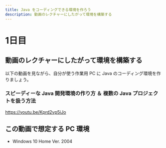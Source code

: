 ```yaml
---
title: Java をコーディングできる環境を作ろう
description: 動画のレクチャーにしたがって環境を構築する
---
```


# 1日目

## 動画のレクチャーにしたがって環境を構築する
以下の動画を見ながら、自分が使う作業用 PC に Java のコーディング環境を作りましょう。

### スピーディーな Java 開発環境の作り方 ＆ 複数の Java プロジェクトを扱う方法

https://youtu.be/Kprd2vp5iJo

## この動画で想定する PC 環境
- Windows 10 Home Ver. 2004
